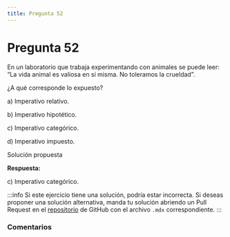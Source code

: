 ```yaml
---
title: Pregunta 52
---
```



# Pregunta 52

En un laboratorio que trabaja experimentando con animales se puede leer: “La vida animal es
valiosa en sí misma. No toleramos la crueldad”.

¿A qué corresponde lo expuesto?

a) Imperativo relativo.

b) Imperativo hipotético.

c) Imperativo categórico.

d) Imperativo impuesto.

<MDXDetails>
<summary>Solución propuesta</summary>

<div className="exercise">

**Respuesta:**

c) Imperativo categórico.
</div>

:::info
Si este ejercicio tiene una solución, podría estar incorrecta. Si deseas proponer una solución alternativa, manda tu solución abriendo
un Pull Request en el [repositorio](https://github.com/crow-rojas/apuntes-fundamentals/pulls) de GitHub con el archivo
`.mdx` correspondiente.
:::

</MDXDetails>

### Comentarios

<Disqus
  url="https://crow-rojas.github.io/apuntes-fundamentals/docs/mathematics/calculus-1-2-3/exercises/2019-2/p01"
  identifier="docs/mathematics/calculus-1-2-3/exercises/2019-2/p01"
  title="2019-2 Cálculo I, II y III - Pregunta 01"
/>
